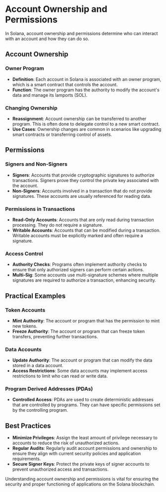 # Account Ownership and Permissions

In Solana, account ownership and permissions determine who can interact with an account and how they can do so.

## Account Ownership

### Owner Program

- **Definition**: Each account in Solana is associated with an owner program, which is a smart contract that controls the account.
- **Function**: The owner program has the authority to modify the account's data and manage its lamports (SOL).

### Changing Ownership

- **Reassignment**: Account ownership can be transferred to another program. This is often done to delegate control to a new smart contract.
- **Use Cases**: Ownership changes are common in scenarios like upgrading smart contracts or transferring control of assets.

## Permissions

### Signers and Non-Signers

- **Signers**: Accounts that provide cryptographic signatures to authorize transactions. Signers prove they control the private key associated with the account.
- **Non-Signers**: Accounts involved in a transaction that do not provide signatures. These accounts are usually referenced for reading data.

### Permissions in Transactions

- **Read-Only Accounts**: Accounts that are only read during transaction processing. They do not require a signature.
- **Writable Accounts**: Accounts that can be modified during a transaction. Writable accounts must be explicitly marked and often require a signature.

### Access Control

- **Authority Checks**: Programs often implement authority checks to ensure that only authorized signers can perform certain actions.
- **Multi-Sig**: Some accounts use multi-signature schemes where multiple signatures are required to authorize a transaction, enhancing security.

## Practical Examples

### Token Accounts

- **Mint Authority**: The account or program that has the permission to mint new tokens.
- **Freeze Authority**: The account or program that can freeze token transfers, preventing further transactions.

### Data Accounts

- **Update Authority**: The account or program that can modify the data stored in a data account.
- **Access Restrictions**: Some data accounts may implement access restrictions to limit who can read or write data.

### Program Derived Addresses (PDAs)

- **Controlled Access**: PDAs are used to create deterministic addresses that are controlled by programs. They can have specific permissions set by the controlling program.

## Best Practices

- **Minimize Privileges**: Assign the least amount of privilege necessary to accounts to reduce the risk of unauthorized actions.
- **Regular Audits**: Regularly audit account permissions and ownership to ensure they align with current security policies and application requirements.
- **Secure Signer Keys**: Protect the private keys of signer accounts to prevent unauthorized access and transactions.

Understanding account ownership and permissions is vital for ensuring the security and proper functioning of applications on the Solana blockchain.
